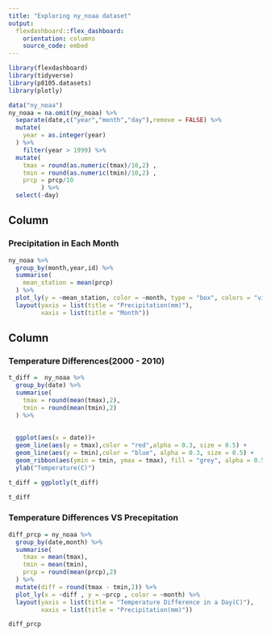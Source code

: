 ```yaml
---
title: "Exploring ny_noaa dataset"
output: 
  flexdashboard::flex_dashboard:
    orientation: columns
    source_code: embed
---
```


```r
library(flexdashboard)
library(tidyverse)
library(p8105.datasets)
library(plotly)

data("ny_noaa")
ny_noaa = na.omit(ny_noaa) %>%
  separate(date,c("year","month","day"),remove = FALSE) %>%
  mutate(
    year = as.integer(year)    
  ) %>%
    filter(year > 1999) %>%
  mutate(
    tmax = round(as.numeric(tmax)/10,2) ,
    tmin = round(as.numeric(tmin)/10,2) ,
    prcp = prcp/10
         ) %>%
  select(-day)
```

Column {data-width=650}
-----------------------------------------------------------------------

### Precipitation in Each Month

```r
ny_noaa %>%
  group_by(month,year,id) %>%
  summarise(
    mean_station = mean(prcp)
  ) %>%
  plot_ly(y = ~mean_station, color = ~month, type = "box", colors = "viridis") %>%
  layout(yaxis = list(title = "Precipitation(mm)"),
         xaxis = list(title = "Month"))
```

Column {data-width=350}
-----------------------------------------------------------------------

### Temperature Differences(2000 - 2010)

```r
t_diff =  ny_noaa %>%
  group_by(date) %>%
  summarise(
    tmax = round(mean(tmax),2),
    tmin = round(mean(tmin),2)
  ) %>%
  
  
  ggplot(aes(x = date))+
  geom_line(aes(y = tmax),color = "red",alpha = 0.3, size = 0.5) +
  geom_line(aes(y = tmin),color = "blue", alpha = 0.3, size = 0.5) +
  geom_ribbon(aes(ymin = tmin, ymax = tmax), fill = "grey", alpha = 0.5) +
  ylab("Temperature(C)")

t_diff = ggplotly(t_diff)

t_diff
```

### Temperature Differences VS Precepitation

```r
diff_prcp = ny_noaa %>%
  group_by(date,month) %>%
  summarise(
    tmax = mean(tmax),
    tmin = mean(tmin),
    prcp = round(mean(prcp),2)
  ) %>%
  mutate(diff = round(tmax - tmin,2)) %>%
  plot_ly(x = ~diff , y = ~prcp , color = ~month) %>%
  layout(yaxis = list(title = "Temperature Difference in a Day(C)"),
         xaxis = list(title = "Precipitation(mm)"))

diff_prcp

```

